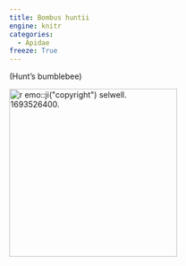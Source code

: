 ```yaml
---
title: Bombus huntii
engine: knitr
categories:
  - Apidae
freeze: True
---
```

(Hunt's bumblebee)

[![`r emo::ji("copyright")` selwell. 1693526400.](https://inaturalist-open-data.s3.amazonaws.com/photos/315947355/medium.jpeg){height=300}](https://inaturalist.ca/observations?place_id=7085&quality_grade=research&subview=map&taxon_id=154043)
